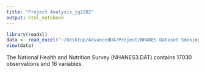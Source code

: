 ```yaml
---
title: "Project Analysis_jq2282"
output: html_notebook
---
```

```r
library(readxl)
data <- read_excel("~/Desktop/AdvancedDA/Project/NHANES Dataset Smoking.xlsx")
View(data)
```
The National Health and Nutrition Survey (NHANES3.DAT) contains 17030 observations and 16 variables. 
